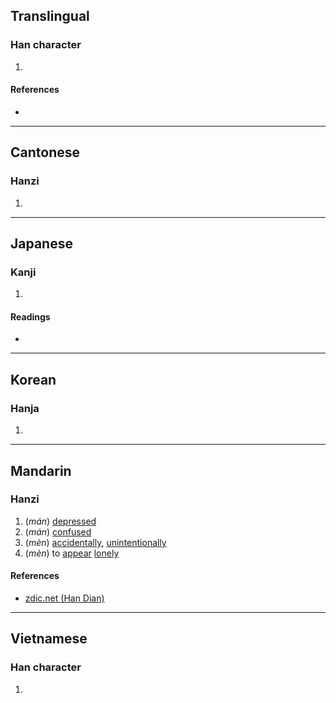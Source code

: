 {{character info/new}}
==Translingual==

===Han character===
{{Han char|rn=61|rad=心|as=07|sn=10|four=97016|canj=PNAU|ids=⿰忄免}}

# {{defn|Han|sort=心07}}

====References====
* {{Han ref|kx=0387.230|dkj=10664|dj=0720.050|hdz=42306.080|uh=6097|ud=24727|bh=D1AB|bd=53675}}

----

==Cantonese==

===Hanzi===
{{yue-hanzi|jyut=[[mun4]], [[mun5]]|y=mun4, mun5}}

# {{defn|lang=yue|sort=心07}}

----

==Japanese==

===Kanji===
{{ja-kanji|grade=|rs=心07}}

# {{defn|lang=ja|sort=心07}}

====Readings====
* {{ja-readings|on=[[ばん]] (ban)|kun=}}

----

==Korean==

===Hanja===
{{ko-hanja|hangeul=문|eumhun=|rv=mun|mr=mun|y=mun}}

# {{defn|lang=ko|sort=心07}}

----

==Mandarin==

===Hanzi===
{{cmn-hanzi|pin=[[mán]] ([[man2]]), [[mèn]] ([[men4]])|wg=man<sup>2</sup>, men<sup>4</sup>}}

# (''mán'') [[depressed]]
# (''mán'') [[confuse]]d
# (''mèn'') [[accidentally]], [[unintentionally]]
# (''mèn'') to [[appear]] [[lonely]]

====References====
* [http://www.zdic.net/z/19/js/6097.htm zdic.net (Han Dian)]

----

==Vietnamese==

===Han character===
{{vi-readings|rs=心07|hanviet=mến}}

# {{defn|lang=vi|sort=心07}}